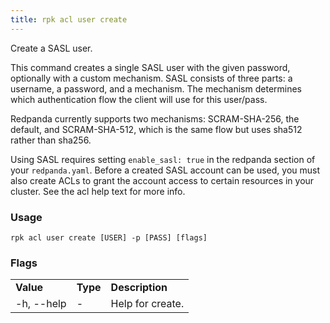 ```yaml
---
title: rpk acl user create
---
```


<head>
  <meta name="title" content="rpk acl user create | Redpanda Docs" />
  <meta name="description" content="rpk acl user create" />
</head>

Create a SASL user.

This command creates a single SASL user with the given password, optionally
with a custom mechanism. SASL consists of three parts: a username, a
password, and a mechanism. The mechanism determines which authentication flow
the client will use for this user/pass.

Redpanda currently supports two mechanisms: SCRAM-SHA-256, the default, and
SCRAM-SHA-512, which is the same flow but uses sha512 rather than sha256.

Using SASL requires setting `enable_sasl: true` in the redpanda section of your
`redpanda.yaml`. Before a created SASL account can be used, you must also create
ACLs to grant the account access to certain resources in your cluster. See the
acl help text for more info.

### Usage

```
rpk acl user create [USER] -p [PASS] [flags]
```

### Flags

<table>
  <tbody>
    <tr>
      <td>
        <strong> Value</strong>
      </td>
      <td>
        <strong> Type</strong>
      </td>
      <td>
        <strong> Description</strong>
      </td>
    </tr>
    <tr>
      <td>-h, --help</td>
      <td>-</td>
      <td> Help for create.</td>
    </tr>
  </tbody>
</table>
